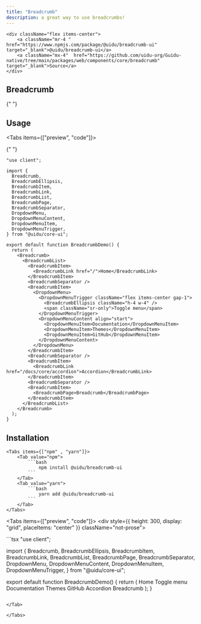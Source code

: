 ```yaml
---
title: "Breadcrumb"
description: a great way to use breadcrumbs!
---
```



    <div className="flex items-center">
        <a className="mr-4 " href="https://www.npmjs.com/package/@uidu/breadcrumb-ui" target="_blank">@uidu/breadcrumb-ui</a>
        <a className="mx-4"  href="https://github.com/uidu-org/Guidu-native/tree/main/packages/web/components/core/breadcrumb" target="_blank">Source</a>
    </div>

## Breadcrumb

{" "}
<BreadcrumbDemo />

## Usage

  <Tabs items={["preview", "code"]}>

  <Tab value="preview">

{" "}
<div className="flex items-center justify-center py-16">
  <BreadcrumbDemo />
</div>

  </Tab>

  <Tab value="code">

```tsx
"use client";

import {
  Breadcrumb,
  BreadcrumbEllipsis,
  BreadcrumbItem,
  BreadcrumbLink,
  BreadcrumbList,
  BreadcrumbPage,
  BreadcrumbSeparator,
  DropdownMenu,
  DropdownMenuContent,
  DropdownMenuItem,
  DropdownMenuTrigger,
} from "@uidu/core-ui";

export default function BreadcrumbDemo() {
  return (
    <Breadcrumb>
      <BreadcrumbList>
        <BreadcrumbItem>
          <BreadcrumbLink href="/">Home</BreadcrumbLink>
        </BreadcrumbItem>
        <BreadcrumbSeparator />
        <BreadcrumbItem>
          <DropdownMenu>
            <DropdownMenuTrigger className="flex items-center gap-1">
              <BreadcrumbEllipsis className="h-4 w-4" />
              <span className="sr-only">Toggle menu</span>
            </DropdownMenuTrigger>
            <DropdownMenuContent align="start">
              <DropdownMenuItem>Documentation</DropdownMenuItem>
              <DropdownMenuItem>Themes</DropdownMenuItem>
              <DropdownMenuItem>GitHub</DropdownMenuItem>
            </DropdownMenuContent>
          </DropdownMenu>
        </BreadcrumbItem>
        <BreadcrumbSeparator />
        <BreadcrumbItem>
          <BreadcrumbLink href="/docs/core/accordion">Accordion</BreadcrumbLink>
        </BreadcrumbItem>
        <BreadcrumbSeparator />
        <BreadcrumbItem>
          <BreadcrumbPage>Breadcrumb</BreadcrumbPage>
        </BreadcrumbItem>
      </BreadcrumbList>
    </Breadcrumb>
  );
}
```

  </Tab>

  </Tabs>

## Installation

    <Tabs items={["npm" , "yarn"]}>
        <Tab value="npm">
            ```bash
                npm install @uidu/breadcrumb-ui
            ```
        </Tab>
        <Tab value="yarn">
            ```bash
                yarn add @uidu/breadcrumb-ui
            ```
        </Tab>
    </Tabs>

<Tabs items={["preview", "code"]}>
  <Tab value="preview">
    <div style={{ height: 300, display: "grid", placeItems: "center" }} className="not-prose">
      <BreadcrumbDemo />
    </div>
  </Tab>

<Tab value="code">
```tsx
"use client";

import {
  Breadcrumb,
  BreadcrumbEllipsis,
  BreadcrumbItem,
  BreadcrumbLink,
  BreadcrumbList,
  BreadcrumbPage,
  BreadcrumbSeparator,
  DropdownMenu,
  DropdownMenuContent,
  DropdownMenuItem,
  DropdownMenuTrigger,
} from "@uidu/core-ui";

export default function BreadcrumbDemo() {
  return (
    <Breadcrumb>
      <BreadcrumbList>
        <BreadcrumbItem>
          <BreadcrumbLink href="/">Home</BreadcrumbLink>
        </BreadcrumbItem>
        <BreadcrumbSeparator />
        <BreadcrumbItem>
          <DropdownMenu>
            <DropdownMenuTrigger className="flex items-center gap-1">
              <BreadcrumbEllipsis className="h-4 w-4" />
              <span className="sr-only">Toggle menu</span>
            </DropdownMenuTrigger>
            <DropdownMenuContent align="start">
              <DropdownMenuItem>Documentation</DropdownMenuItem>
              <DropdownMenuItem>Themes</DropdownMenuItem>
              <DropdownMenuItem>GitHub</DropdownMenuItem>
            </DropdownMenuContent>
          </DropdownMenu>
        </BreadcrumbItem>
        <BreadcrumbSeparator />
        <BreadcrumbItem>
          <BreadcrumbLink href="/docs/core/accordion">Accordion</BreadcrumbLink>
        </BreadcrumbItem>
        <BreadcrumbSeparator />
        <BreadcrumbItem>
          <BreadcrumbPage>Breadcrumb</BreadcrumbPage>
        </BreadcrumbItem>
      </BreadcrumbList>
    </Breadcrumb>
  );
}
```

</Tab>

</Tabs>
